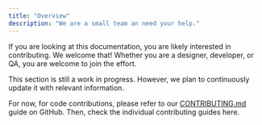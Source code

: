 ```yaml
---
title: "Overview"
description: "We are a small team an need your help."
---
```


If you are looking at this documentation, you are likely interested in contributing. We welcome that! Whether you are a designer, developer, or QA, you are welcome to join the effort.

This section is still a work in progress. However, we plan to continuously update it with relevant information.

For now, for code contributions, please refer to our [CONTRIBUTING.md](https://github.com/fonoster/fonoster/blob/main/CONTRIBUTING.md#pull-request-lifecycle) guide on GitHub. Then, check the individual contributing guides here.